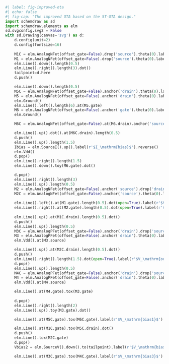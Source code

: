 ```python
#| label: fig-improved-ota
#| echo: false
#| fig-cap: "The improved OTA based on the 5T-OTA design."
import schemdraw as sd
import schemdraw.elements as elm
sd.svgconfig.svg2 = False
with sd.Drawing(canvas='svg') as d:
    d.config(unit=2)
    d.config(fontsize=16)
    
    M1C = elm.AnalogNFet(offset_gate=False).drop('source').theta(0).label(r'$M_\mathrm{1C}$')
    M1 = elm.AnalogNFet(offset_gate=False).drop('source').theta(0).label('$M_1$', ofst=-1.5).reverse()
    elm.Line().down().length(0.5)
    elm.Line().right().length(3).dot()
    tailpoint=d.here
    d.push()

    elm.Line().down().length(0.5)
    M5C = elm.AnalogNFet(offset_gate=False).anchor('drain').theta(0).label(r'$M_\mathrm{5C}$', ofst=-1.5).reverse()
    M5 = elm.AnalogNFet(offset_gate=False).anchor('drain').theta(0).label('$M_5$', ofst=-1.5).reverse()
    elm.Ground()
    elm.Line().left().length(6).at(M5.gate)
    M6 = elm.AnalogNFet(offset_gate=False).anchor('gate').theta(0).label('$M_6$')
    elm.Ground()

    M6C = elm.AnalogNFet(offset_gate=False).at(M6.drain).anchor('source').theta(0).label(r'$M_\mathrm{6C}$')

    elm.Line().up().dot().at(M6C.drain).length(0.5)
    d.push()
    elm.Line().up().length(1.5)
    Ibias = elm.SourceI().up().label(r'$I_\mathrm{bias}$').reverse()
    elm.Vdd()
    d.pop()
    elm.Line().right().length(1.5)
    elm.Line().down().toy(M6.gate).dot()

    d.pop()
    elm.Line().right().length(3)
    elm.Line().up().length(0.5)
    M2 = elm.AnalogNFet(offset_gate=False).anchor('source').drop('drain').theta(0).label('$M_2$')
    M2C = elm.AnalogNFet(offset_gate=False).anchor('source').theta(0).label(r'$M_\mathrm{2C}$', ofst=-1.5).reverse()
    
    elm.Line().left().at(M1.gate).length(0.5).dot(open=True).label(r'$V_\mathrm{in,p}$', 'left')
    elm.Line().right().at(M2.gate).length(0.5).dot(open=True).label(r'$V_\mathrm{in,n}$', 'right')
    
    elm.Line().up().at(M1C.drain).length(0.5).dot()
    d.push()
    elm.Line().up().length(0.5)
    M3C = elm.AnalogPFet(offset_gate=False).anchor('drain').drop('source').theta(0).label(r'$M_\mathrm{3C}$')
    M3 = elm.AnalogPFet(offset_gate=False).anchor('drain').theta(0).label('$M_3$')
    elm.Vdd().at(M3.source)

    elm.Line().up().at(M2C.drain).length(0.5).dot()
    d.push()
    elm.Line().right().length(1.5).dot(open=True).label(r'$V_\mathrm{out}$', 'right')
    d.pop()
    elm.Line().up().length(0.5)
    M4C = elm.AnalogPFet(offset_gate=False).anchor('drain').drop('source').theta(0).label(r'$M_\mathrm{4C}$', ofst=-1.5).reverse()
    M4 = elm.AnalogPFet(offset_gate=False).anchor('drain').theta(0).label('$M_4$', ofst=-1.5).reverse()
    elm.Vdd().at(M4.source)

    elm.Line().at(M4.gate).tox(M3.gate)
    
    d.pop()
    elm.Line().right().length(2)
    elm.Line().up().toy(M3.gate).dot()

    elm.Line().at(M5C.gate).tox(M6C.gate).label(r'$V_\mathrm{bias1}$')

    elm.Line().at(M1C.gate).tox(M5C.drain).dot()
    d.push()
    elm.Line().tox(M2C.gate)
    d.pop()
    Vbias2 = elm.SourceV().down().to(tailpoint).label(r'$V_\mathrm{bias2}$').reverse()

    elm.Line().at(M3C.gate).tox(M4C.gate).label(r'$V_\mathrm{bias3}$') 
```
